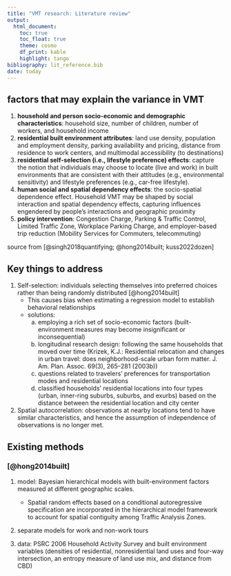 ```yaml
---
title: "VMT research: Literature review"
output: 
  html_document:
    toc: true
    toc_float: true
    theme: cosmo
    df_print: kable
    highlight: tango
bibliography: lit_reference.bib 
date: today
---
```


## factors that may explain the variance in VMT

1. **household and person socio-economic and demographic characteristics**: household size, number of children, number of workers, and household income
2. **residential built environment attributes**: land use density, population and employment density, parking availability and pricing, distance from residence to work centers, and multimodal accessibility (to destinations)
3. **residential self-selection (i.e., lifestyle preference) effects**: capture the notion that individuals may choose to locate (live and work) in built environments that are consistent with their attitudes (e.g., environmental sensitivity) and lifestyle preferences (e.g., car-free lifestyle).
4. **human social and spatial dependency effects**: the socio-spatial dependence effect. Household VMT may be shaped by social interaction and spatial dependency effects, capturing influences engendered by people’s interactions and geographic proximity
5. **policy intervention**: Congestion Charge, Parking & Traffic Control, Limited Traffic Zone, Workplace Parking Charge, and employer-based trip reduction (Mobility Services for Commuters, telecommuting)

    
source from [@singh2018quantifying; @hong2014built; kuss2022dozen]


## Key things to address

1. Self-selection: individuals selecting themselves into preferred choices rather than being randomly distributed [@hong2014built]
    - This causes bias when estimating a regression model to establish behavioral relationships
    - solutions:
        a. employing a rich set of socio-economic factors (built-environment measures may become insignificant or inconsequential)
        b. longitudinal research design: following the same households that moved over time (Krizek, K.J.: Residential relocation and changes in urban travel: does neighborhood-scale urban form matter. J. Am. Plan. Assoc. 69(3), 265–281 (2003b))
        c. questions related to travelers’ preferences for transportation modes and residential locations
        d. classified households’ residential locations into four types (urban, inner-ring suburbs, suburbs, and exurbs) based on the distance between the residential location and city center
        
2. Spatial autocorrelation: observations at nearby locations tend to have similar characteristics, and hence the assumption of independence of observations is no longer met.


## Existing methods

### [@hong2014built]

1. model: Bayesian hierarchical models with built-environment factors measured at different geographic scales. 
    - Spatial random effects based on a conditional autoregressive specification are incorporated in the hierarchical model framework to account for spatial contiguity among Traffic Analysis Zones.
  
2. separate models for work and non-work tours 

3. data: PSRC 2006 Household Activity Survey and built environment variables (densities of residential,
nonresidential land uses and four-way intersection, an entropy measure of land use mix, and distance from CBD)


